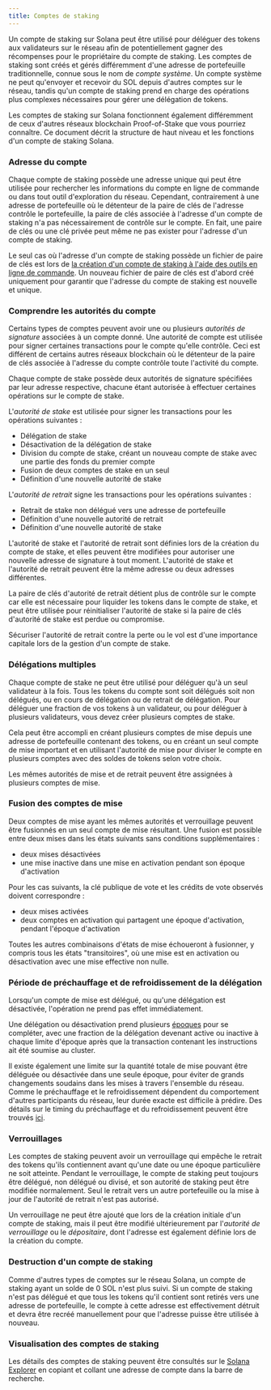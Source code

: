 ```yaml
---
title: Comptes de staking
---
```


Un compte de staking sur Solana peut être utilisé pour déléguer des tokens aux
validateurs sur le réseau afin de potentiellement gagner des récompenses pour le
propriétaire du compte de staking. Les comptes de staking sont créés et gérés
différemment d'une adresse de portefeuille traditionnelle, connue sous le nom de
_compte système_. Un compte système ne peut qu'envoyer et recevoir du SOL depuis
d'autres comptes sur le réseau, tandis qu'un compte de staking prend en charge
des opérations plus complexes nécessaires pour gérer une délégation de tokens.

Les comptes de staking sur Solana fonctionnent également différemment de ceux
d'autres réseaux blockchain Proof-of-Stake que vous pourriez connaître. Ce
document décrit la structure de haut niveau et les fonctions d'un compte de
staking Solana.

### Adresse du compte

Chaque compte de staking possède une adresse unique qui peut être utilisée pour
rechercher les informations du compte en ligne de commande ou dans tout outil
d'exploration du réseau. Cependant, contrairement à une adresse de portefeuille
où le détenteur de la paire de clés de l'adresse contrôle le portefeuille, la
paire de clés associée à l'adresse d'un compte de staking n'a pas nécessairement
de contrôle sur le compte. En fait, une paire de clés ou une clé privée peut
même ne pas exister pour l'adresse d'un compte de staking.

Le seul cas où l'adresse d'un compte de staking possède un fichier de paire de
clés est lors de
[la création d'un compte de staking à l'aide des outils en ligne de commande](https://docs.anza.xyz/cli/examples/delegate-stake#create-a-stake-account).
Un nouveau fichier de paire de clés est d'abord créé uniquement pour garantir
que l'adresse du compte de staking est nouvelle et unique.

### Comprendre les autorités du compte

Certains types de comptes peuvent avoir une ou plusieurs _autorités de
signature_ associées à un compte donné. Une autorité de compte est utilisée pour
signer certaines transactions pour le compte qu'elle contrôle. Ceci est
différent de certains autres réseaux blockchain où le détenteur de la paire de
clés associée à l'adresse du compte contrôle toute l'activité du compte.

Chaque compte de stake possède deux autorités de signature spécifiées par leur
adresse respective, chacune étant autorisée à effectuer certaines opérations sur
le compte de stake.

L'_autorité de stake_ est utilisée pour signer les transactions pour les
opérations suivantes :

- Délégation de stake
- Désactivation de la délégation de stake
- Division du compte de stake, créant un nouveau compte de stake avec une partie
  des fonds du premier compte
- Fusion de deux comptes de stake en un seul
- Définition d'une nouvelle autorité de stake

L'_autorité de retrait_ signe les transactions pour les opérations suivantes :

- Retrait de stake non délégué vers une adresse de portefeuille
- Définition d'une nouvelle autorité de retrait
- Définition d'une nouvelle autorité de stake

L'autorité de stake et l'autorité de retrait sont définies lors de la création
du compte de stake, et elles peuvent être modifiées pour autoriser une nouvelle
adresse de signature à tout moment. L'autorité de stake et l'autorité de retrait
peuvent être la même adresse ou deux adresses différentes.

La paire de clés d'autorité de retrait détient plus de contrôle sur le compte
car elle est nécessaire pour liquider les tokens dans le compte de stake, et
peut être utilisée pour réinitialiser l'autorité de stake si la paire de clés
d'autorité de stake est perdue ou compromise.

Sécuriser l'autorité de retrait contre la perte ou le vol est d'une importance
capitale lors de la gestion d'un compte de stake.

### Délégations multiples

Chaque compte de stake ne peut être utilisé pour déléguer qu'à un seul
validateur à la fois. Tous les tokens du compte sont soit délégués soit non
délégués, ou en cours de délégation ou de retrait de délégation. Pour déléguer
une fraction de vos tokens à un validateur, ou pour déléguer à plusieurs
validateurs, vous devez créer plusieurs comptes de stake.

Cela peut être accompli en créant plusieurs comptes de mise depuis une adresse
de portefeuille contenant des tokens, ou en créant un seul compte de mise
important et en utilisant l'autorité de mise pour diviser le compte en plusieurs
comptes avec des soldes de tokens selon votre choix.

Les mêmes autorités de mise et de retrait peuvent être assignées à plusieurs
comptes de mise.

### Fusion des comptes de mise

Deux comptes de mise ayant les mêmes autorités et verrouillage peuvent être
fusionnés en un seul compte de mise résultant. Une fusion est possible entre
deux mises dans les états suivants sans conditions supplémentaires :

- deux mises désactivées
- une mise inactive dans une mise en activation pendant son époque d'activation

Pour les cas suivants, la clé publique de vote et les crédits de vote observés
doivent correspondre :

- deux mises activées
- deux comptes en activation qui partagent une époque d'activation, pendant
  l'époque d'activation

Toutes les autres combinaisons d'états de mise échoueront à fusionner, y compris
tous les états "transitoires", où une mise est en activation ou désactivation
avec une mise effective non nulle.

### Période de préchauffage et de refroidissement de la délégation

Lorsqu'un compte de mise est délégué, ou qu'une délégation est désactivée,
l'opération ne prend pas effet immédiatement.

Une délégation ou désactivation prend plusieurs
[époques](/docs/references/terminology#epoch) pour se compléter, avec une
fraction de la délégation devenant active ou inactive à chaque limite d'époque
après que la transaction contenant les instructions ait été soumise au cluster.

Il existe également une limite sur la quantité totale de mise pouvant être
déléguée ou désactivée dans une seule époque, pour éviter de grands changements
soudains dans les mises à travers l'ensemble du réseau. Comme le préchauffage et
le refroidissement dépendent du comportement d'autres participants du réseau,
leur durée exacte est difficile à prédire. Des détails sur le timing du
préchauffage et du refroidissement peuvent être trouvés
[ici](https://docs.anza.xyz/consensus/stake-delegation-and-rewards#stake-warmup-cooldown-withdrawal).

### Verrouillages

Les comptes de staking peuvent avoir un verrouillage qui empêche le retrait des
tokens qu'ils contiennent avant qu'une date ou une époque particulière ne soit
atteinte. Pendant le verrouillage, le compte de staking peut toujours être
délégué, non délégué ou divisé, et son autorité de staking peut être modifiée
normalement. Seul le retrait vers un autre portefeuille ou la mise à jour de
l'autorité de retrait n'est pas autorisé.

Un verrouillage ne peut être ajouté que lors de la création initiale d'un compte
de staking, mais il peut être modifié ultérieurement par l'_autorité de
verrouillage_ ou le _dépositaire_, dont l'adresse est également définie lors de
la création du compte.

### Destruction d'un compte de staking

Comme d'autres types de comptes sur le réseau Solana, un compte de staking ayant
un solde de 0 SOL n'est plus suivi. Si un compte de staking n'est pas délégué et
que tous les tokens qu'il contient sont retirés vers une adresse de
portefeuille, le compte à cette adresse est effectivement détruit et devra être
recréé manuellement pour que l'adresse puisse être utilisée à nouveau.

### Visualisation des comptes de staking

Les détails des comptes de staking peuvent être consultés sur le
[Solana Explorer](http://explorer.solana.com/) en copiant et collant une adresse
de compte dans la barre de recherche.
